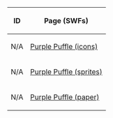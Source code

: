 
<center>
{|class="wikitable" border="1"
!ID
!Page (SWFs)
|-
|N/A||[[Media:PuffleIconsPurple.swf|Purple Puffle (icons)]]
|-
|N/A||[[Media:ClothingSprites754.swf|Purple Puffle (sprites)]]
|-
|N/A||[[Media:PurplePufflePaper.swf|Purple Puffle (paper)]]
|}
</center>